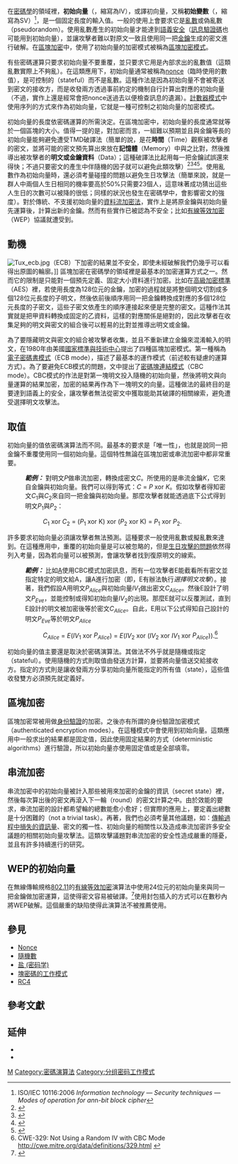{{noteTA
|G1=IT
}}
在[[密碼學|密碼學]]的領域裡，'''初始向量'''（{{lang-en|initialization vector}}，縮寫為IV），或譯初向量，又稱'''初始變數'''（{{lang|en|starting variable}}，縮寫為SV）<ref>ISO/IEC 10116:2006 ''Information technology — Security techniques — Modes of operation for an ''n''-bit block cipher''</ref>，是一個固定長度的輸入值。一般的使用上會要求它是[[亂數|亂數]]或偽亂數（pseudorandom）。使用亂數產生的初始向量才能達到[[語義安全|語義安全]]（[[訊息驗證碼|訊息驗證碼]]也可能用到初始向量），並讓攻擊者難以對原文一致且使用同一把[[金鑰|金鑰]]生成的密文進行破解。在[[塊密碼|區塊加密]]中，使用了初始向量的加密模式被稱為[[塊密碼的工作模式|區塊加密模式]]。

有些密碼運算只要求初始向量不要重覆，並只要求它用是內部求出的亂數值（這類亂數實際上不夠亂）。在這類應用下，初始向量通常被稱為[[nonce|nonce]]（臨時使用的數值），是可控制的（stateful）而不是亂數。這種作法是因為初始向量不會被寄送到密文的接收方，而是收發兩方透過事前約定的機制自行計算出對應的初始向量（不過，實作上還是經常會把nonce送過去以便檢查訊息的遺漏）。[[計數器模式|計數器模式]]中使用序列的方式來作為初始向量，它就是一種可控制之初始向量的加密模式。

初始向量的長度依密碼運算的所需決定。在區塊加密中，初始向量的長度通常就等於一個區塊的大小。值得一提的是，對加密而言，一組難以預期並且與金鑰等長的初始向量能夠避免遭受TMD破譯法（簡單的說，是花'''時間'''（Time）觀察被攻擊者的密文，並將可能的密文預先算出來放在'''記憶體'''（Memory）中與之比對，然後推導出被攻擊者的'''明文或金鑰資料'''（Data）；這種破譯法比起用每一把金鑰試誤還來得快；不過只要密文的產生中伴隨機的因子就可以避免此類攻擊）<ref>{{cite journal|author=Alex Biryukov|title=Some Thoughts on Time-Memory-Data Tradeoffs|journal=IACR Eprint archive|year=2005|url=http://eprint.iacr.org/2005/207|access-date=2014-04-28|archive-date=2013-07-28|archive-url=https://web.archive.org/web/20130728150156/http://eprint.iacr.org/2005/207|dead-url=yes}}</ref><ref>{{cite journal|author1=Jin Hong|author2=Palash Sarkar|title=Rediscovery of Time Memory Tradeoffs|journal=IACR Eprint archive|year=2005|url=http://eprint.iacr.org/2005/090|access-date=2014-04-28|archive-date=2014-06-01|archive-url=https://web.archive.org/web/20140601162328/http://eprint.iacr.org/2005/090|dead-url=yes}}</ref><ref>{{cite journal|author1=Alex Biryukov|author2=Sourav Mukhopadhyay|author3=Palash Sarkar|title=Improved Time-Memory Trade-Offs with Multiple Data|journal=LNCS|issue=3897|pages=110–127|publisher=Springer|year=2007}}</ref><ref name="ECRYPT">{{cite techreport|author1=Christophe De Cannière|author2=Joseph Lano|author3=Bart Preneel|title=Comments on the Rediscovery of Time/Memory/Data Trade-off Algorithm|institution=ECRYPT Stream Cipher Project|number=40|year=2005|url=http://www.ecrypt.eu.org/stream/papersdir/040.pdf|access-date=2014-04-28|archive-date=2015-07-06|archive-url=https://web.archive.org/web/20150706134858/http://www.ecrypt.eu.org/stream/papersdir/040.pdf|dead-url=yes}}</ref>。使用亂數作為初始向量時，還必須考量碰撞的問題以避免生日攻擊法（簡單來說，就是一群人中兩個人生日相同的機率要高於50%只需要23個人，這意味著成功猜出這些人生日的次數可以被降的很低；同樣的狀況也發生在密碼學中，會影響密文的強度）。對於傳統、不支援初始向量的[[流加密|資料流加密法]]，實作上是將原金鑰與初始向量先運算後，計算出新的金鑰。然而有些實作已被認為不安全；比如[[有線等效加密|有線等效加密]]（WEP）協議就遭受到{{tsl|en|related-IV attack|關連式鑰匙攻擊}}。

==動機==
{{see also|块密码的工作模式}}

[[File:Tux_ecb.jpg|thumb]]（ECB）下加密的結果並不安全，即使未經破解我們仍幾乎可以看得出原圖的輪廓。]]
區塊加密在密碼學的領域裡是最基本的加密運算方式之一。然而它的限制是只能對一個預先定義、固定大小資料進行加密。比如在[[高級加密標準|高級加密標準]]（AES）裡，若使用長度為128位元的金鑰，加密的過程就是將整個明文切割成多個128位元長度的子明文，然後依前後順序用同一把金鑰轉換成對應的多個128位元長度的子密文，這些子密文依產生的順序連接起來便是完整的密文。這種作法其實就是把甲資料轉換成固定的乙資料，這樣的對應關係是絕對的，因此攻擊者在收集足夠的明文與密文的組合後可以輕易的比對並推導出明文或金鑰。

為了要隱藏明文與密文的組合被攻擊者收集，並且不重新建立金鑰來混淆輸入的明文，在1980年由美國[[NIST|國家標準與技術中心]]提出了四種區塊加密模式。第一種稱為[[电子密码本|電子密碼書模式]]（ECB mode），描述了最基本的運作模式（前述較有疑慮的運算方式）。為了要避免ECB模式的問題，文中提出了[[密码块链接|密碼塊連結模式]]（CBC mode）。CBC模式的作法是對第一塊明文投入隨機的初始向量，然後將明文與向量運算的結果加密，加密的結果再作為下一塊明文的向量。這種做法的最終目的是要達到語義上的安全，讓攻擊者無法從密文中獲取能助其破譯的相關線索，避免遭受選擇明文攻擊法。

==取值==
初始向量的值依密碼演算法而不同。最基本的要求是「唯一性」，也就是說同一把金鑰不重覆使用同一個初始向量。這個特性無論在區塊加密或串流加密中都非常重要。

:'''''範例：''''' 對明文''P''做串流加密，轉換成密文''C''。所使用的是串流金鑰''K''，它來自金鑰與初始向量。我們可以得到等式：''C'' = ''P'' xor ''K''。假如攻擊者得知密文''C''<sub>1</sub>與''C''<sub>2</sub>來自同一把金鑰與初始向量。那麼攻擊者就能透過底下公式得到明文''P''<sub>1</sub>與''P''<sub>2</sub>：
::''C''<sub>1</sub> xor ''C''<sub>2</sub> = (''P''<sub>1</sub> xor K) xor (''P''<sub>2</sub> xor K) = ''P''<sub>1</sub> xor ''P''<sub>2</sub>.

許多要求初始向量必須讓攻擊者無法預測。這種要求一般使用亂數或擬亂數來達到。在這種應用中，重覆的初始向量是可以被忽略的，但是[[生日問題|生日攻擊的問題]]依然得列入考量，因為若向量可以被預測，會讓攻擊者找到復原明文的線索。

:'''''範例：''''' 比如[[艾莉絲|A]]使用CBC模式加密訊息，而有一位攻擊者E能截看所有密文並指定特定的明文給A，讓A進行加密（即，E有辦法執行''選擇明文攻擊''）。接著，我們假設A用明文''P<sub>Alice</sub>''與初始向量''IV''<sub>1</sub>做出密文''C<sub>Alice</sub>''。然後E設計了明文''P<sub>Eve</sub>''，並能控制或得知初始向量''IV''<sub>2</sub>的出現。那麼E就可以反覆測試，直到E設計的明文被加密後等於密文''C<sub>Alice</sub>''。自此，E用以下公式得知自己設計的明文''P<sub>Eve</sub>''等於明文''P<sub>Alice</sub>''
::''C<sub>Alice</sub>'' = ''E''(''IV''<sub>1</sub> xor ''P<sub>Alice</sub>'') = ''E''(''IV''<sub>2</sub> xor (''IV''<sub>2</sub> xor ''IV''<sub>1</sub> xor ''P<sub>Alice</sub>'')).<ref>CWE-329: Not Using a Random IV with CBC Mode http://cwe.mitre.org/data/definitions/329.html {{Wayback|url=http://cwe.mitre.org/data/definitions/329.html |date=20110723014311 }}</ref>

初始向量的值主要還是取決於密碼演算法。其做法不外乎就是隨機或指定（stateful）。使用隨機的方式則取值由發送方計算，並要將向量值送交給接收方。指定的方式則是讓收發兩方分享初始向量所能指定的所有值（state），這些值收發雙方必須預先就定義好。

==區塊加密==

區塊加密常被用做[[身份驗證|身份驗證]]的加密。之後亦有所謂的身份驗證加密模式（authenticated encryption modes）。在這種模式中會使用到初始向量。這類應用中一般求出的結果都是固定值，因此使用固定結果的方式（deterministic algorithms）進行驗證，所以初始向量亦使用固定值或是全部填零。

==串流加密==

串流加密中的初始向量被計入那些被用來加密的金鑰的資訊（secret state）裡，然後每次算出後的密文再滾入下一輪（round）的密文計算之中。由於效能的要求，串流加密的設計都希望輪的總數能愈小愈好；但實際的應用上，要定義出總數是十分困難的（not a trivial task）。再著，我們也必須考量其他議題，如：[[熵_(資訊理論)|傳輸過程中損失的資訊量]]、密文的獨一性、初始向量的相關性以及造成串流加密許多安全議題的相關初始向量攻擊法。這類攻擊議題對串流加密的安全性造成嚴重的隱憂，並且有許多持續進行的研究。

== WEP的初始向量 ==
在無線傳輸規格[[802.11|802.11]]的[[有線等效加密|有線等效加密]]演算法中使用24位元的初始向量來與同一把金鑰做加密運算，這使得密文容易被破譯。<ref name="Intercepting_Mobile_Comm_Nik_Ian_Dav">{{cite paper| author=Nikita Borisov, Ian Goldberg, David A. Wagner| title=Intercepting Mobile Communications: The Insecurity of 802.11| url=http://www.isaac.cs.berkeley.edu/isaac/mobicom.pdf| accessdate=2006-09-12| archive-date=2019-03-03| archive-url=https://web.archive.org/web/20190303190659/http://www.isaac.cs.berkeley.edu/isaac/mobicom.pdf| dead-url=no}}</ref>使用封包插入的方式可以在數秒內將WEP破解。這個嚴重的缺陷使得此演算法不被推薦使用。

==參見==
* [[Nonce|Nonce]]
* [[隨機數|隨機數]]
* [[盐_(密码学)|盐 (密码学)]]
* [[塊密碼的工作模式|塊密碼的工作模式]]
* [[RC4|RC4]]

==參考文獻==
{{reflist|1}}

==延伸==
*{{cite book |first=B. |last=Schneier |authorlink=布魯斯·施奈爾 |title=Applied Cryptography |location=New York |publisher=Wiley |year=1996 |edition=2nd |isbn=0-471-12845-7 }}
*{{cite book |first=N. |last=Ferguson |first2=B. |last2=Schneier |title=Practical Cryptography |location=New York |publisher=Wiley |year=2003 |edition= |isbn=0-471-22894-X }}

{{分组密码}}
{{流密码}}

[[Category:密码学|M]]
[[Category:密碼演算法|Category:密碼演算法]]
[[Category:分组密码工作模式|Category:分组密码工作模式]]